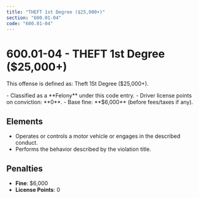 ```yaml
---
title: "THEFT 1st Degree ($25,000+)"
section: "600.01-04"
code: "600.01-04"
---
```





# 600.01-04 - THEFT 1st Degree ($25,000+)

This offense is defined as: Theft 1St Degree ($25,000+).

<Aside type="danger" title="Charge Type: Felony">
- Classified as a **Felony** under this code entry.
- Driver license points on conviction: **0**.
- Base fine: **$6,000** (before fees/taxes if any).
</Aside>

## Elements
- Operates or controls a motor vehicle or engages in the described conduct.
- Performs the behavior described by the violation title.

## Penalties
- **Fine**: $6,000
- **License Points**: 0
